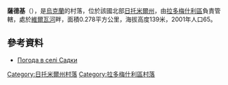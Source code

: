 {{coord|50|42|34|N|29|28|31|E|scale:30000|display=title}}

'''薩德基'''（{{lang-uk|Садки}}），是[[烏克蘭|烏克蘭]]的村落，位於該國北部[[日托米爾州|日托米爾州]]，由[[拉多梅什利區|拉多梅什利區]]負責管轄，處於[[維爾瓦河_(捷捷列夫河左支流)|維爾瓦河]]畔，面積0.278平方公里，海拔高度139米，2001年人口65。

==參考資料==
* [http://weather.in.ua/ua/zhitomirskaja/23118 Погода в селі Садки]

{{DEFAULTSORT:Садки}}
[[Category:日托米爾州村落|Category:日托米爾州村落]]
[[Category:拉多梅什利區村落|Category:拉多梅什利區村落]]


{{Zhytomyr-geo-stub}}